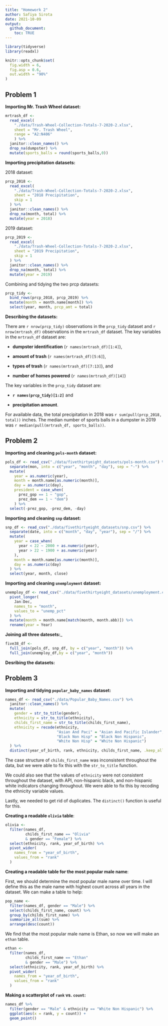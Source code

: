 ```yaml
---
title: "Homework 2"
author: Safiya Sirota
date: 2021-10-09
output: 
  github_document:
    toc: TRUE
---
```


```r
library(tidyverse)
library(readxl)

knitr::opts_chunk$set(
  fig.width = 6,
  fig.asp = 0.6,
  out.width = "90%"
)
```

## Problem 1

__Importing Mr. Trash Wheel dataset:__

```r
mrtrash_df <- 
  read_excel(
    "./data/Trash-Wheel-Collection-Totals-7-2020-2.xlsx",
    sheet = "Mr. Trash Wheel",
    range = "A2:N406"
    ) %>% 
  janitor::clean_names() %>% 
  drop_na(dumpster) %>% 
  mutate(sports_balls = round(sports_balls,0))
```

__Importing precipitation datasets:__

2018 dataset:

```r
prcp_2018 <-
  read_excel(
    "./data/Trash-Wheel-Collection-Totals-7-2020-2.xlsx",
    sheet = "2018 Precipitation",
    skip = 1
  ) %>% 
  janitor::clean_names() %>% 
  drop_na(month, total) %>% 
  mutate(year = 2018)
```

2019 dataset:

```r
prcp_2019 <-
  read_excel(
    "./data/Trash-Wheel-Collection-Totals-7-2020-2.xlsx",
    sheet = "2019 Precipitation",
    skip = 1
  ) %>% 
  janitor::clean_names() %>% 
  drop_na(month, total) %>% 
  mutate(year = 2019)
```

Combining and tidying the two prcp datasets:

```r
prcp_tidy <-
  bind_rows(prcp_2018, prcp_2019) %>% 
  mutate(month = month.name[month]) %>% 
  select(year, month, prcp_amt = total)
```

__Describing the datasets:__


There are `r nrow(prcp_tidy)` observations in the `prcp_tidy` dataset and `r nrow(mrtrash_df)` observations in the `mrtrash_df` dataset. The key variables in the `mrtrash_df` dataset are:

* __dumpster identification__ (`r names(mrtrash_df)[1:4]`),

* __amount of trash__ (`r names(mrtrash_df)[5:6]`),

* __types of trash__ (`r names(mrtrash_df)[7:13]`), and

* __number of homes powered__ (`r names(mrtrash_df)[14]`)

The key variables in the `prcp_tidy` dataset are:

* __`r names(prcp_tidy)[1:2]`__ and

* __precipitation amount__.

For available data, the total precipitation in 2018 was `r sum(pull(prcp_2018, total))` inches. The median number of sports balls in a dumpster in 2019 was `r median(pull(mrtrash_df, sports_balls))`.

## Problem 2

__Importing and cleaning `pols-month` dataset:__

```r
pols_df <- read_csv("./data/fivethirtyeight_datasets/pols-month.csv") %>% 
  separate(mon, into = c("year", "month", "day"), sep = "-") %>% 
  mutate(
    year = as.numeric(year), 
    month = month.name[as.numeric(month)],
    day = as.numeric(day),
    president = case_when(
      prez_gop == 1 ~ "gop",
      prez_dem == 1 ~ "dem")
    ) %>% 
  select(-prez_gop, -prez_dem, -day)
```

__Importing and cleaning `snp` dataset:__

```r
snp_df <- read_csv("./data/fivethirtyeight_datasets/snp.csv") %>% 
  separate(date, into = c("month", "day", "year"), sep = "/") %>% 
  mutate(
    year = case_when(
      year < 22 ~ 2000 + as.numeric(year), 
      year > 22 ~ 1900 + as.numeric(year)
    ),
    month = month.name[as.numeric(month)],
    day = as.numeric(day)
  ) %>% 
  select(year, month, close)
```

__Importing and cleaning `unemployment` dataset:__

```r
unemploy_df <- read_csv("./data/fivethirtyeight_datasets/unemployment.csv") %>% 
  pivot_longer(
    Jan:Dec,
    names_to = "month",
    values_to = "unemp_pct"
  ) %>% 
  mutate(month = month.name[match(month, month.abb)]) %>% 
  rename(year = Year)
```

__Joining all three datesets:___
```r
five38_df <-
  full_join(pols_df, snp_df, by = c("year", "month")) %>% 
  full_join(unemploy_df,by = c("year", "month"))
```

__Desribing the datasets:__


## Problem 3

__Importing and tidying `popular_baby_names` dataset:__

```r
names_df <- read_csv("./data/Popular_Baby_Names.csv") %>% 
  janitor::clean_names() %>% 
  mutate(
    gender = str_to_title(gender),
    ethnicity = str_to_title(ethnicity),
    childs_first_name = str_to_title(childs_first_name),
    ethnicity = recode(ethnicity, 
                       "Asian And Paci" = "Asian And Pacific Islander",
                       "Black Non Hisp" = "Black Non Hispanic",
                       "White Non Hisp" = "White Non Hispanic")
  ) %>% 
  distinct(year_of_birth, rank, ethnicity, childs_first_name, .keep_all = TRUE)
```

The case structure of `childs_first_name` was inconsistent throughout the data, but we were able to fix this with the `str_to_title` function.  

We could also see that the values of `ethnicity` were not consistent throughout the dataset, with API, non-hispanic black, and non-hispanic white indicators changing throughout. We were able to fix this by recoding the ethnicity variable values.  

Lastly, we needed to get rid of duplicates. The `distinct()` function is useful for this.

__Creating a readable `olivia` table__:

```r
olivia <- 
  filter(names_df, 
         childs_first_name == "Olivia" 
         & gender == "Female") %>% 
  select(ethnicity, rank, year_of_birth) %>% 
  pivot_wider(
    names_from = "year_of_birth",
    values_from = "rank"
  )
```

__Creating a readable table for the most popular male name__:

First, we should determine the most popular male name over time. I will define this as the male name with highest count across all years in the dataset. We can make a table to help:

```r
pop_name <-
  filter(names_df, gender == "Male") %>% 
  select(childs_first_name, count) %>% 
  group_by(childs_first_name) %>% 
  summarize_all(sum) %>% 
  arrange(desc(count))
```

We find that the most popular male name is Ethan, so now we will make an `ethan` table.

```r
ethan <- 
  filter(names_df, 
         childs_first_name == "Ethan" 
         & gender == "Male") %>% 
  select(ethnicity, rank, year_of_birth) %>% 
  pivot_wider(
    names_from = "year_of_birth",
    values_from = "rank"
  )
```

__Making a scatterplot of `rank` vs. `count`:__

```r
names_df %>% 
  filter(gender == "Male" & ethnicity == "White Non Hispanic") %>% 
  ggplot(aes(x = rank, y = count)) +
  geom_point()
```

